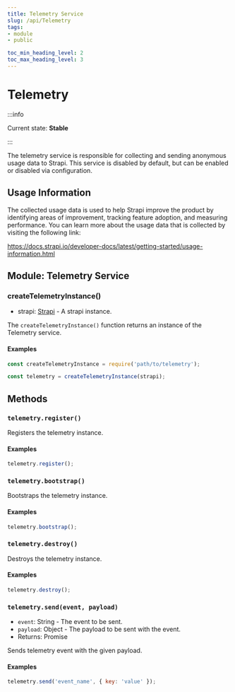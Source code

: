 ```yaml
---
title: Telemetry Service
slug: /api/Telemetry
tags:
- module
- public

toc_min_heading_level: 2
toc_max_heading_level: 3
---
```


# Telemetry

:::info

Current state: **Stable**

:::

The telemetry service is responsible for collecting and sending anonymous usage data to Strapi. This service is disabled by default, but can be enabled or disabled via configuration.

## Usage Information
The collected usage data is used to help Strapi improve the product by identifying areas of improvement, tracking feature adoption, and measuring performance. You can learn more about the usage data that is collected by visiting the following link:

https://docs.strapi.io/developer-docs/latest/getting-started/usage-information.html

## Module: Telemetry Service

### createTelemetryInstance()

- strapi: [<Type>Strapi</Type>](Strapi) - A strapi instance.

The `createTelemetryInstance()` function returns an instance of the Telemetry service.

#### Examples

```javascript
const createTelemetryInstance = require('path/to/telemetry');

const telemetry = createTelemetryInstance(strapi);
```

## Methods

### `telemetry.register()`

Registers the telemetry instance.

#### Examples

```javascript
telemetry.register();
```

### `telemetry.bootstrap()`

Bootstraps the telemetry instance.

#### Examples

```javascript
telemetry.bootstrap();
```

### `telemetry.destroy()`

Destroys the telemetry instance.

#### Examples

```javascript
telemetry.destroy();
```

### `telemetry.send(event, payload)`
- `event`: <Type>String</Type> - The event to be sent.
- `payload`: <Type>Object</Type> - The payload to be sent with the event.
- Returns: Promise

Sends telemetry event with the given payload.

#### Examples

```javascript
telemetry.send('event_name', { key: 'value' });
```
